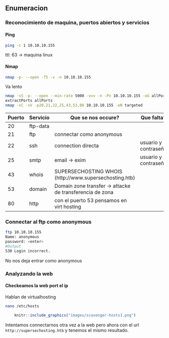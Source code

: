 ## Enumeracion {-}

### Reconocimiento de maquina, puertos abiertos y servicios {-} 

#### Ping {-}

```bash
ping -c 1 10.10.10.155
```
ttl: 63 -> maquina linux

#### Nmap {-}

```bash
nmap -p- --open -T5 -v -n 10.10.10.155 
```

Va lento

```bash
nmap -sS -p- --open --min-rate 5000 -vvv -n -Pn 10.10.10.155 -oG allPorts 
extractPorts allPorts
nmap -sC -sV -p20,21,22,25,43,53,80 10.10.10.155 -oN targeted
```

| Puerto | Servicio | Que se nos occure?                                       | Que falta?           |
| ------ | -------- | -------------------------------------------------------- | -------------------- |
| 20     | ftp-data |                                                          |                      |
| 21     | ftp      | connectar como anonymous                                 |                      |
| 22     | ssh      | connection directa                                       | usuario y contraseña |
| 25     | smtp     | email -> exim                                            | usuario y contraseña |
| 43     | whois    | SUPERSECHOSTING WHOIS (http://www.supersechosting.htb)   |                      |
| 53     | domain   | Domain zone transfer -> attacke de transferencia de zona |                      |
| 80     | http     | con el puerto 53 pensamos en virt hosting                |                      |


### Connectar al ftp como anonymous {-}

```bash
ftp 10.10.10.155
Name: anonymous
password: <enter>
#Output
530 Login incorrect.
```

No nos deja entrar como anonymous

### Analyzando la web {-}

#### Checkeamos la web port el ip {-}

Hablan de virtualhosting

```bash
nano /etc/hosts
```
```r
    knitr::include_graphics("images/scavenger-hosts1.png")
```

Intentamos connectarnos otra vez a la web pero ahora con el url `http://supersechosting.htb` y tenemos el mismo resultado.






